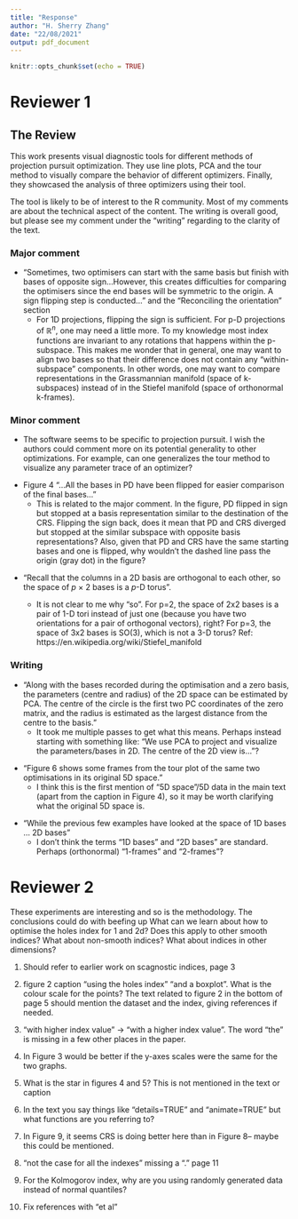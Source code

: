 ```yaml
---
title: "Response"
author: "H. Sherry Zhang"
date: "22/08/2021"
output: pdf_document
---
```


```r
knitr::opts_chunk$set(echo = TRUE)
```
\textcolor{green}{Many thanks for reviewing the manuscript and for your comments and suggestions. Please see below the answers to your review comments.}


# Reviewer 1


## The Review

This work presents visual diagnostic tools for different methods of projection pursuit optimization. They use line plots, PCA and the tour method to visually compare the behavior of different optimizers. Finally, they showcased the analysis of three optimizers using their tool. 

The tool is likely to be of interest to the R community.  Most of my comments are about the technical aspect of the content. The writing is overall good, but please see my comment under the "writing" regarding to the clarity of the text.

### Major comment

- "Sometimes, two optimisers can start with the same basis but finish with bases of opposite sign...However, this creates difficulties for comparing the optimisers since the end bases will be symmetric to the origin. A sign flipping step is conducted..." and the "Reconciling the orientation" section
  - For 1D projections, flipping the sign is sufficient. For p-D projections of $\mathbb{R}^n$​, one may need a little more. To my knowledge most index functions are invariant to any rotations that happens within the p-subspace. This makes me wonder that in general, one may want to align two bases so that their difference does not contain any "within-subspace" components. In other words, one may want to compare representations in the Grassmannian manifold  (space of k-subspaces) instead of in the Stiefel manifold (space of orthonormal k-frames).
  

\textcolor{red}{With p-D bases, the correction of orientation is a bit more complicated. Take 2D as an example, two bases can be aligned in the first axis but not in the second. This would means there are $2^p$ possibility to check.}


### Minor comment

- The software seems to be specific to projection pursuit. I wish the authors could comment more on its potential generality to other optimizations. For example, can one generalizes the tour method to visualize any parameter trace of an optimizer?   

\textcolor{red}{It is feasible to generalise the tour method for diagnosing other optimisers, providing the parameter space can be simulated. In our examples, the parameter to trace (projection base ($p \times d$) ) lives in an p-sphere, which can be simulated by the `geozoo` package. For other optimisers, reserachers need first to create a data collection object in a tibble that track the parameter during the optimisation, and then to use ferrn to produce the diagnostic plots as shown in the paper.}

\textcolor{green}{providing --> given that the ...?}

- Figure 4 "...All the bases in PD have been flipped for easier comparison of the final bases..."
  - This is related to the major comment. In the figure, PD flipped in sign but stopped at a basis representation similar to the destination of the CRS. Flipping the sign back, does it mean that PD and CRS diverged but stopped at the similar subspace with opposite basis representations? Also, given that PD and CRS have the same starting bases and one is flipped, why wouldn't the dashed line pass the origin (gray dot) in the figure?

\textcolor{red}{Yes the reviewer is giving a decent explanation in describing the effect of flipping. The gray dot should land on the dashed line and this is a mistake due to the data not being updated after flipping in the code. This has now been corrected.}

\textcolor{green}{Thanks for sharing your interpretation on the effects of flipping, that's right!...}

  
- "Recall that the columns in a 2D basis are orthogonal to each other, so the space of *p* × 2 bases is a *p*-D torus". 

  - It is not clear to me why "so". For p=2, the space of 2x2 bases is a pair of 1-D tori instead of just one (because you have two orientations for a pair of orthogonal vectors), right? For p=3, the space of 3x2 bases is SO(3), which is not a 3-D torus? Ref: https://en.wikipedia.org/wiki/Stiefel_manifold
  
\textcolor{red}{We changed the wording of the sentence to "**a torus in the $p$-D space**"}

### Writing

- "Along with the bases recorded during the optimisation and a zero basis, the parameters (centre and radius) of the 2D space can be estimated by PCA. The centre of the circle is the first two PC coordinates of the zero matrix, and the radius is estimated as the largest distance from the centre to the basis."
  - It took me multiple passes to get what this means. Perhaps instead starting with something like: "We use PCA to project and visualize the parameters/bases in 2D. The centre of the 2D view is..."?

\textcolor{red}{The paragraph has now been updated to "We use PCA to estimate the 2D space that contains all the bases recorded and the zero basis. The centre of the 2D view is the first two PC coordinates of the zero matrix, and the radius is estimated as the largest distance from the centre to the basis."}
  
\textcolor{green}{Change --> The paragraph has now been updated to...}
  
- "Figure 6 shows some frames from the tour plot of the same two optimisations in its original 5D space."
  - I think this is the first mention of "5D space"/5D data in the main text (apart from the caption in Figure 4), so it may be worth clarifying what the original 5D space is. 

\textcolor{red}{The explanation of that data set is introduced in the subsection *Simulation setup* under *Diagnosing an optimiser*. However, to avoid ambiguity, we change the "original 5D space" to "original space" and give more details about the original space in the figure caption: "The basis space in this example is a 5D unit sphere ...".}

\textcolor{green}{The data set is first introduced in subsection ....}
\textcolor{green}{However, to avoid ambiguity --> However, to avoid confusion}

- "While the previous few examples have looked at the space of 1D bases ...  2D bases"
  - I don't think the terms "1D bases" and "2D bases" are standard. Perhaps (orthonormal) "1-frames" and "2-frames"?

\textcolor{red}{Those terms have now been changed and the sentence now reads: "While the previous few examples have looked at the space of 1-frames in a unit sphere, this section visualises the space of 2-frames."}

\textcolor{green}{I changed to -->Those terms have now been changed and the sentence now reads:}

# Reviewer 2

These experiments are interesting and so is the methodology.
The conclusions could do with beefing up
What can we learn about how to optimise the holes index for 1 and 2d?
Does this apply to other smooth indices? What about non-smooth indices?
What about indices in other dimensions?

\textcolor{red}{A paragraph further summarising the findings has been added in the second paragram in the conclusion}

1. Should refer to earlier work on scagnostic indices, page 3

\textcolor{green}{New references have been added as follows:}

\textcolor{red}{Added reference of (Wilkinson et al., 2005) and  (Wilkinson and Wills, 2008):}

\textcolor{red}{L. Wilkinson and G. Wills. Scagnostics distributions. Journal of Computational and Graphical Statistics, 17 (2):473–491, 2008}

\textcolor{red}{L. Wilkinson, A. Anand, and R. Grossman. Graph-theoretic scagnostics. In IEEE Symposium on Information Visualization, 2005. INFOVIS 2005., pages 157–164, Oct 2005.}

2. figure 2 caption "using the holes index"  "and a boxplot". What is the colour scale for the points? The text related to figure 2 in the bottom of page 5 should mention the dataset and the index, giving references if needed.

\textcolor{red}{Fixed language. Added mention the color scale in the figure 2 caption:  "The color scale is from the customised botanical palette in the ferrn package."}

\textcolor{green}{The caption has now been re-written and color scale explanation added}

3. "with higher index value"  -> "with a higher index value". The word "the" is missing in a few other places in the paper.

\textcolor{green}{That has now been corrected.}

4. In Figure 3 would be better if the y-axes scales were the same for the two graphs.

\textcolor{green}{It is now fixed}

5. What is the star in figures 4 and 5? This is not mentioned in the text or caption

\textcolor{red}{The caption has now been ammended to: "The black star represents the theoretical best basis the optimisers aiming to find." in the caption of figure 4.}

6. In the text you say things like "details=TRUE" and "animate=TRUE" but what functions are you referring to?

\textcolor{red}{Mention of "details=TRUE" and "animate=TRUE" is removed from subsection diagnostic 3a and 3b to the implementation section: `explore\_space\_pca()` produces the PCA plot of projection bases on the reduced space. Figure 4 includes the additional details of anchor and search bases, which can be turned on by the argument `details = TRUE`. The animated version in Figure 5 is produced with argument `animate = TRUE`.}

7. In Figure 9, it seems CRS is doing better here than in Figure 8-- maybe this could be mentioned.

\textcolor{red}{Figure 8 and 9 focuses on different aspects: Figure 8 compares the effect of implementing an interruption while Figure 9 compares the effect of polishing. Cross comparing the two experiments is less meaningful.}



8. "not the case for all the indexes" missing a "." page 11

\textcolor{red}{It has now been added}

9. For the Kolmogorov index, why are you using randomly generated data instead of normal quantiles?

\textcolor{green}{The Kolmogorov Smirnoff index here looks at the difference between a theoretical pdf and an empirical one based on the data. In our case we are not assuming normality on the theoretical pdf and that is the reason why we are not using normal quantiles.}

\textcolor{purple}{I think the reviewer is confused here because in the text it is written Normal Kolmogorov. However, the definition is just the standard Kolmogorov Index, right? Shall we just changed to standard Kolmogorov Index instead?}




10. Fix references with "et al"

\textcolor{red}{Fixed!}


 

